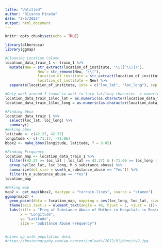 ```yaml
---
title: "Untitled"
author: "RIcardo Pineda"
date: "3/5/2022"
output: html_document
---
```


```r
knitr::opts_chunk$set(echo = TRUE)
```


```r
library(albersusa)
library(ggmap)
```

```r
#Cleaning Location Column
location_data_train_1 <- train_1 %>% 
  mutate(New = str_extract(location_of_institute, "\\([^\\)]+"),
               New = str_remove(New, "\\("),
               location_of_institute = str_extract(location_of_institute,"^[^\\(]+"),
               location_of_institute = New) %>%
  separate(location_of_institute, into = c("loc_lat", "loc_long"), sep = ",")

```

```r
#Only work around I found to work to turn lat/long character -> numeric. Piping into above chunk wouldn't work
location_data_train_1$loc_lat = as.numeric(as.character(location_data_train_1$loc_lat))
location_data_train_1$loc_long = as.numeric(as.character(location_data_train_1$loc_long))

```

```r
#Finding bbox
location_data_train_1 %>%
  select(loc_lat, loc_long) %>%
  summary()
#making bbox
latitude <- c(42.27, 42.37)
longitude <- c(-71.17, -71.06)
bbox2 <- make_bbox(longitude, latitude, f = 0.05)
```



```r
#Finding Frequency
location_map <- location_data_train_1 %>%
  filter((42.37 >= loc_lat | loc_lat >= 42.27) & (-71.06 >= loc_long | loc_long >= -71.17)) %>%
  group_by(loc_lat, loc_long, h_o_substance_abuse) %>%
  summarize(dot_size = sum(h_o_substance_abuse == "Yes")) %>%
  filter(h_o_substance_abuse == "Yes")
location_map

```

```r
#Making map
map2 <- get_map(bbox2, maptype = "terrain-lines", source = "stamen")
ggmap(map2) +
  geom_point(data = location_map, mapping = aes(loc_long, loc_lat, size = dot_size), color  = "blue", alpha = 0.5) +
  theme(axis.text.x = element_text(angle = 40, hjust = 1, vjust = 1))+
  labs(title = "Freq of Substance Abuse of Mother in Hospitals in Boston",
       x = "Longitude",
       y= "Latitude",
       size = "Substance Abuse Frequency")
  

#Lines up with population data,
#https://bostonography.com/wp-content/uploads/2012/01/density2.jpg
```






